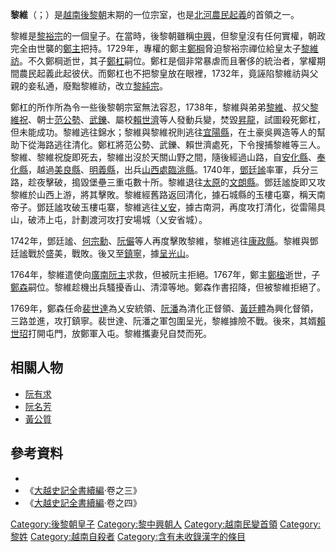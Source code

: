 {{Correct title|黎維{{缺字||24||13px}}|reason=技術}}
{{未收錄漢字|{{缺字||24||13px}}|?|{{缺字||25||13px}}|?}}
'''黎維'''{{缺字||24}}（{{vie|v=Lê Duy Mật|hn=黎維{{缺字||24}}}}；{{bd|1738年||1770年||catIdx=L}}）是[[越南|越南]][[後黎朝|後黎朝]]末期的一位宗室，也是[[北河農民起義|北河農民起義]]的首領之一。

黎維{{缺字||24}}是[[黎裕宗|黎裕宗]]的一個皇子。在當時，後黎朝雖稱[[黎中興朝|中興]]，但黎皇沒有任何實權，朝政完全由世襲的[[鄭主|鄭主]]把持。1729年，專權的鄭主[[鄭棡|鄭棡]]脅迫黎裕宗禪位給皇太子[[黎維祊|黎維祊]]。不久鄭棡逝世，其子[[鄭杠|鄭杠]]嗣位。鄭杠是個非常暴虐而且奢侈的統治者，掌權期間農民起義此起彼伏。而鄭杠也不把黎皇放在眼裡，1732年，竟誣陷黎維祊與父親的妾私通，廢黜黎維祊，改立[[黎純宗|黎純宗]]。

鄭杠的所作所為令一些後黎朝宗室無法容忍，1738年，黎維{{缺字||24}}與弟弟[[黎維⿰礻規|黎維]]{{缺字||25|{{fullurl:黎維⿰礻規|action=edit&redlink=1}}}}、叔父[[黎維祝|黎維祝]]、朝士[[范公勢|范公勢]]、[[武鑠|武鑠]]、屬校[[賴世濟|賴世濟]]等人發動兵變，焚毀[[昇龍|昇龍]]，試圖殺死鄭杠，但未能成功。黎維{{缺字||25}}逃往錦水；黎維{{缺字||24}}與黎維祝則逃往[[宜陽縣|宜陽縣]]，在土豪吳興造等人的幫助下從海路逃往清化。鄭杠將范公勢、武鑠、賴世濟處死，下令搜捕黎維{{缺字||24}}等三人。黎維{{缺字||25}}、黎維祝旋即死去，黎維{{缺字||24}}出沒於天關山野之間，隨後經過山路，自[[安化縣|安化縣]]、[[奉化縣|奉化縣]]，越過[[美良縣|美良縣]]、[[明義縣|明義縣]]，出兵[[山西處|山西處]][[臨洮縣|臨洮縣]]。1740年，[[鄧廷謐|鄧廷謐]]率軍，兵分三路，趁夜擊破，搗毀堡壘三重屯數十所。黎維{{缺字||24}}退往[[太原省|太原]]的[[文朗縣|文朗縣]]。鄧廷謐旋即又攻黎維{{缺字||24}}於山西上游，將其擊敗。黎維{{缺字||24}}經舊路返回清化，據石城縣的玉樓屯寨，稱天南帝子。鄧廷謐攻破玉樓屯寨，黎維{{缺字||24}}逃往[[乂安|乂安]]，據古南洞，再度攻打清化，從雷陽具山，破沛上屯，計劃渡河攻打安場城（乂安省城）。

1742年，鄧廷謐、[[何宗勳|何宗勳]]、[[阮儼|阮儼]]等人再度擊敗黎維{{缺字||24}}，黎維{{缺字||24}}逃往[[康政縣|康政縣]]。黎維{{缺字||24}}與鄧廷謐戰於盛美，戰敗。後又至[[鎮寧|鎮寧]]，據[[呈光山|呈光山]]。

1764年，黎維{{缺字||24}}遣使向[[阮主|廣南阮主]]求救，但被阮主拒絕。1767年，鄭主[[鄭楹|鄭楹]]逝世，子[[鄭森_(越南)|鄭森]]嗣位。黎維{{缺字||24}}趁機出兵騷擾香山、清漳等地。鄭森作書招降，但被黎維{{缺字||24}}拒絕了。

1769年，鄭森任命[[裴世達|裴世達]]為乂安統領、[[阮潘|阮潘]]為清化正督領、[[黃廷體|黃廷體]]為興化督領，三路並進，攻打鎮寧。裴世達、阮潘之軍包圍呈光，黎維{{缺字||24}}據險不戰。後來，其婿[[賴世玿|賴世玿]]打開屯門，放鄭軍入屯。黎維{{缺字||24}}攜妻兒自焚而死。

==相關人物==
*[[阮有求|阮有求]]
*[[阮名芳|阮名芳]]
*[[黃公質|黃公質]]
==參考資料==
* {{zh-hans}}{{cite book|title={{VarSerif|Việt Nam sử lược}}|trans_title=《越南通史》（原文書名：《[[越南史略|越南史略]]》）|author=[[陳仲金|陳仲金]]|others=[[戴可來|戴可來]]譯|location=北京|publisher=商務印書館|year=1992|isbn=7-100-00454-3}}
*《[[大越史記全書|大越史記全書續編]]·卷之三》
*《[[大越史記全書|大越史記全書續編]]·卷之四》
{{後黎朝君主}}

[[Category:後黎朝皇子|Category:後黎朝皇子]]
[[Category:黎中興朝人|Category:黎中興朝人]]
[[Category:越南民變首領|Category:越南民變首領]]
[[Category:黎姓|Category:黎姓]]
[[Category:越南自殺者|Category:越南自殺者]]
[[Category:含有未收錄漢字的條目|Category:含有未收錄漢字的條目]]